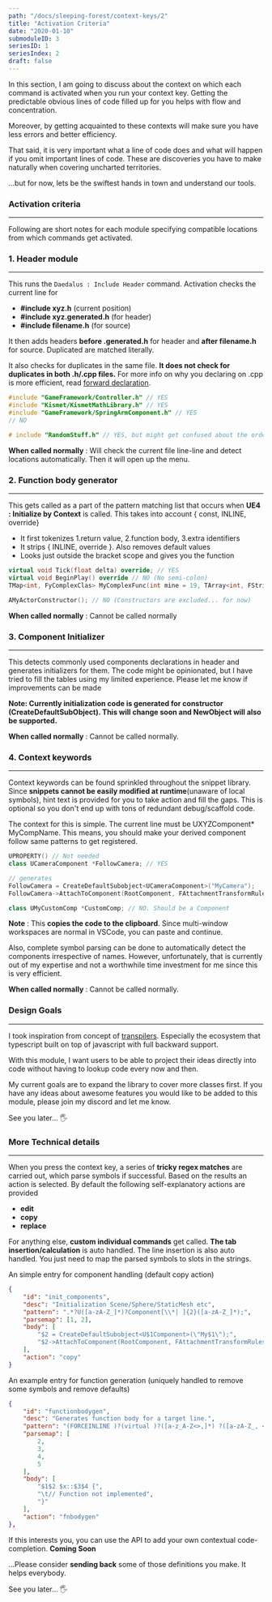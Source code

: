 ```yaml
---
path: "/docs/sleeping-forest/context-keys/2"
title: "Activation Criteria"
date: "2020-01-10"
submoduleID: 3
seriesID: 1
seriesIndex: 2
draft: false
---
```


In this section, I am going to discuss about the context on which each command is activated when you run your context key.
Getting the predictable obvious lines of code filled up for you helps with flow and concentration.

Moreover, by getting acquainted to these contexts will make sure you have less errors and better efficiency.

That said, it is very important what a line of code does and what will happen if you omit important lines of code.
These are discoveries you have to make naturally when covering uncharted territories.

...but for now, lets be the swiftest hands in town and understand our tools.

### Activation criteria

---

Following are short notes for each module specifying compatible locations from which commands get activated.

### 1. Header module

---

This runs the `Daedalus : Include Header` command. Activation checks the current line for

- **#include xyz.h** (current position)
- **#include xyz.generated.h** (for header)
- **#include filename.h** (for source)

It then adds headers **before .generated.h** for header and **after filename.h** for source. Duplicated are matched literally.

It also checks for duplicates in the same file. **It does not check for duplicates in both .h/.cpp files.**
For more info on why you declaring on .cpp is more efficient, read [forward declaration](https://en.wikipedia.org/wiki/Forward_declaration).

```cpp
#include "GameFramework/Controller.h" // YES
#include "Kismet/KismetMathLibrary.h" // YES
#include "GameFramework/SpringArmComponent.h" // YES
// NO

# include "RandomStuff.h" // YES, but might get confused about the order
```

**When called normally** : Will check the current file line-line and detect locations automatically. Then it will open up the menu.

### 2. Function body generator

---

This gets called as a part of the pattern matching list that occurs when **UE4 : Initialize by Context** is called.
This takes into account { const, INLINE, override}

- It first tokenizes 1.return value, 2.function body, 3.extra identifiers
- It strips { INLINE, override }. Also removes default values
- Looks just outside the bracket scope and gives you the function

```cpp
virtual void Tick(float delta) override; // YES
virtual void BeginPlay() override // NO (No semi-colon)
TMap<int, FyComplexClas> MyComplexFunc(int mine = 19, TArray<int, FString>) const; // YES

AMyActorConstructor(); // NO (Constructors are excluded... for now)
```

**When called normally** : Cannot be called normally

### 3. Component Initializer

---

This detects commonly used components declarations in header and generates initializers for them.
The code might be opinionated, but I have tried to fill the tables using my limited experience.
Please let me know if improvements can be made

**Note: Currently initialization code is generated for constructor (CreateDefaultSubObject). This will change soon and NewObject will also be supported.**

**When called normally** : Cannot be called normally.

### 4. Context keywords

---

Context keywords can be found sprinkled throughout the snippet library. Since **snippets cannot be easily modified at runtime**(unaware of local symbols),
hint text is provided for you to take action and fill the gaps. This is optional so you don't end up with tons of redundant debug/scaffold code.

The context for this is simple. The current line must be UXYZComponent\* MyCompName.
This means, you should make your derived component follow same patterns to get registered.

```cpp
UPROPERTY() // Not needed
class UCameraComponent *FollowCamera; // YES

// generates
FollowCamera = CreateDefaultSubobject<UCameraComponent>("MyCamera");
FollowCamera->AttachToComponent(RootComponent, FAttachmentTransformRules::KeepRelativeTransform);

class UMyCustomComp *CustomComp; // NO. Should be a Component
```

**Note** : This **copies the code to the clipboard**. Since multi-window workspaces are normal in VSCode, you can paste and continue.

Also, complete symbol parsing can be done to automatically detect the components irrespective of names. However, unfortunately,
that is currently out of my expertise and not a worthwhile time investment for me since this is very efficient.

**When called normally** : Cannot be called normally.

### Design Goals

---

I took inspiration from concept of [transpilers](https://en.wikipedia.org/wiki/Source-to-source_compiler).
Especially the ecosystem that typescript built on top of javascript with full backward support.

With this module, I want users to be able to project their ideas directly into code without having to lookup code every now and then.

My current goals are to expand the library to cover more classes first.
If you have any ideas about awesome features you would like to be added to this module,
please join my discord and let me know.

See you later... 🖐

### More Technical details

---

When you press the context key, a series of **tricky regex matches** are carried out, which parse symbols if successful.
Based on the results an action is selected. By default the following self-explanatory actions are provided

- **edit**
- **copy**
- **replace**

For anything else, **custom individual commands** get called. **The tab insertion/calculation** is auto handled.
The line insertion is also auto handled.
You just need to map the parsed symbols to slots in the strings.

An simple entry for component handling (default copy action)

```json
{
	"id": "init_components",
	"desc": "Initialization Scene/Sphere/StaticMesh etc",
	"pattern": ".*?U([a-zA-Z_]*)?Component[\\*| ]{2}([a-zA-Z_]*);",
	"parsemap": [1, 2],
	"body": [
		"$2 = CreateDefaultSubobject<U$1Component>(\"My$1\");",
		"$2->AttachToComponent(RootComponent, FAttachmentTransformRules::KeepRelativeTransform);"
	],
	"action": "copy"
}
```

An example entry for function generation (uniquely handled to remove some symbols and remove defaults)

```json
{
	"id": "functionbodygen",
	"desc": "Generates function body for a target line.",
	"pattern": "(FORCEINLINE )?(virtual )?([a-z_A-Z<>,]*) ?([a-zA-Z_, <>(=0-9\" ]*\\))( const)?( override)?;",
	"parsemap": [
		2,
		3,
		4,
		5
	],
	"body": [
		"$1$2 $x::$3$4 {",
		"\t// Function not implemented",
		"}"
	],
	"action": "fnbodygen"
},
```

If this interests you, you can use the API to add your own contextual code-completion. **Coming Soon**

...Please consider **sending back** some of those definitions you make. It helps everybody.

See you later... 🖐
